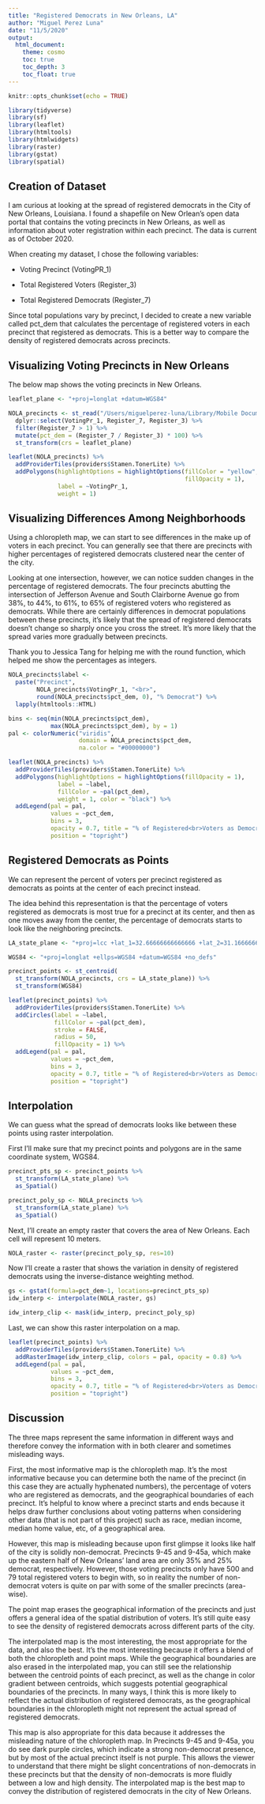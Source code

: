 ```yaml
---
title: "Registered Democrats in New Orleans, LA"
author: "Miguel Perez Luna"
date: "11/5/2020"
output: 
  html_document:
    theme: cosmo
    toc: true
    toc_depth: 3
    toc_float: true
---
```


```r
knitr::opts_chunk$set(echo = TRUE)
```


```r
library(tidyverse)
library(sf)
library(leaflet)
library(htmltools)
library(htmlwidgets)
library(raster)
library(gstat)
library(spatial)
```

## Creation of Dataset

I am curious at looking at the spread of registered democrats in the City of New Orleans, Louisiana. I found a shapefile on New Orlean's open data portal that contains the voting precincts in New Orleans, as well as information about voter registration within each precinct. The data is current as of October 2020. 

When creating my dataset, I chose the following variables:

- Voting Precinct (VotingPR_1)

- Total Registered Voters (Register_3)

- Total Registered Democrats (Register_7)

Since total populations vary by precinct, I decided to create a new variable called pct_dem that calculates the percentage of registered voters in each precinct that registered as democrats. This is a better way to compare the density of registered democrats across precincts.

## Visualizing Voting Precincts in New Orleans

The below map shows the voting precincts in New Orleans. 
```r
leaflet_plane <- "+proj=longlat +datum=WGS84"

NOLA_precincts <- st_read("/Users/miguelperez-luna/Library/Mobile Documents/com~apple~CloudDocs/1. GSD/1. Semester One/VIS 2129/GitHub/mperezluna-vis/mperezluna-vis/Voting_Precincts-shp", quiet = TRUE) %>%
  dplyr::select(VotingPr_1, Register_7, Register_3) %>%
  filter(Register_7 > 1) %>%
  mutate(pct_dem = (Register_7 / Register_3) * 100) %>%
  st_transform(crs = leaflet_plane)

leaflet(NOLA_precincts) %>%
  addProviderTiles(providers$Stamen.TonerLite) %>%
  addPolygons(highlightOptions = highlightOptions(fillColor = "yellow", 
                                                  fillOpacity = 1),
              label = ~VotingPr_1, 
              weight = 1)
```

## Visualizing Differences Among Neighborhoods

Using a chloropleth map, we can start to see differences in the make up of voters in each precinct. You can generally see that there are precincts with higher percentages of registered democrats clustered near the center of the city. 

Looking at one intersection, however, we can notice sudden changes in the percentage of registered democrats. The four precincts abutting the intersection of Jefferson Avenue and South Clairborne Avenue go from 38%, to 44%, to 61%, to 65% of registered voters who registered as democrats. While there are certainly differences in democrat populations between these precincts, it's likely that the spread of registered democrats doesn't change so sharply once you cross the street. It's more likely that the spread varies more gradually between precincts. 

Thank you to Jessica Tang for helping me with the round function, which helped me show the percentages as integers.


```r
NOLA_precincts$label <- 
  paste("Precinct",
        NOLA_precincts$VotingPr_1, "<br>", 
        round(NOLA_precincts$pct_dem, 0), "% Democrat") %>% 
  lapply(htmltools::HTML)

bins <- seq(min(NOLA_precincts$pct_dem),
            max(NOLA_precincts$pct_dem), by = 1)
pal <- colorNumeric("viridis", 
                    domain = NOLA_precincts$pct_dem,
                    na.color = "#00000000")

leaflet(NOLA_precincts) %>%
  addProviderTiles(providers$Stamen.TonerLite) %>%
  addPolygons(highlightOptions = highlightOptions(fillOpacity = 1),
              label = ~label,
              fillColor = ~pal(pct_dem),
              weight = 1, color = "black") %>% 
  addLegend(pal = pal, 
            values = ~pct_dem,
            bins = 3,
            opacity = 0.7, title = "% of Registered<br>Voters as Democrat",
            position = "topright")
```


## Registered Democrats as Points 

We can represent the percent of voters per precinct registered as democrats as points at the center of each precinct instead. 

The idea behind this representation is that the percentage of voters registered as democrats is most true for a precinct at its center, and then as one moves away from the center, the percentage of democrats starts to look like the neighboring precincts.

```r
LA_state_plane <- "+proj=lcc +lat_1=32.66666666666666 +lat_2=31.16666666666667 +lat_0=30.5 +lon_0=-92.5 +x_0=1000000 +y_0=0 +ellps=GRS80 +datum=NAD83 +units=m +no_defs "

WGS84 <- "+proj=longlat +ellps=WGS84 +datum=WGS84 +no_defs"

precinct_points <- st_centroid(
  st_transform(NOLA_precincts, crs = LA_state_plane)) %>%
  st_transform(WGS84)

leaflet(precinct_points) %>%
  addProviderTiles(providers$Stamen.TonerLite) %>%
  addCircles(label = ~label,
             fillColor = ~pal(pct_dem),
             stroke = FALSE, 
             radius = 50, 
             fillOpacity = 1) %>% 
  addLegend(pal = pal, 
            values = ~pct_dem,
            bins = 3,
            opacity = 0.7, title = "% of Registered<br>Voters as Democrat",
            position = "topright")
```


## Interpolation

We can guess what the spread of democrats looks like between these points using raster interpolation.

First I'll make sure that my precinct points and polygons are in the same coordinate system, WGS84.

```r
precinct_pts_sp <- precinct_points %>%
  st_transform(LA_state_plane) %>%
  as_Spatial()

precinct_poly_sp <- NOLA_precincts %>%
  st_transform(LA_state_plane) %>%
  as_Spatial()
```

Next, I'll create an empty raster that covers the area of New Orleans. Each cell will represent 10 meters.

```r
NOLA_raster <- raster(precinct_poly_sp, res=10)
```

Now I'll create a raster that shows the variation in density of registered democrats using the inverse-distance weighting method. 

```r
gs <- gstat(formula=pct_dem~1, locations=precinct_pts_sp)
idw_interp <- interpolate(NOLA_raster, gs)

idw_interp_clip <- mask(idw_interp, precinct_poly_sp)
```

Last, we can show this raster interpolation on a map. 

```r
leaflet(precinct_points) %>%
  addProviderTiles(providers$Stamen.TonerLite) %>%
  addRasterImage(idw_interp_clip, colors = pal, opacity = 0.8) %>% 
  addLegend(pal = pal, 
            values = ~pct_dem,
            bins = 3,
            opacity = 0.7, title = "% of Registered<br>Voters as Democrat",
            position = "topright")
```

## Discussion 

The three maps represent the same information in different ways and therefore convey the information with in both clearer and sometimes misleading ways. 

First, the most informative map is the chloropleth map. It's the most informative because you can determine both the name of the precinct (in this case they are actually hyphenated numbers), the percentage of voters who are registered as democrats, and the geographical boundaries of each precinct. It's helpful to know where a precinct starts and ends because it helps draw further conclusions about voting patterns when considering other data (that is not part of this project) such as race, median income, median home value, etc, of a geographical area. 

However, this map is misleading because upon first glimpse it looks like half of the city is solidly non-democrat. Precincts 9-45 and 9-45a, which make up the eastern half of New Orleans' land area are only 35% and 25% democrat, respectively. However, those voting precincts only have 500 and 79 total registered voters to begin with, so in reality the number of non-democrat voters is quite on par with some of the smaller precincts (area-wise).

The point map erases the geographical information of the precincts and just offers a general idea of the spatial distribution of voters. It's still quite easy to see the density of registered democrats across different parts of the city. 

The interpolated map is the most interesting, the most appropriate for the data, and also the best. It's the most interesting because it offers a blend of both the chloropleth and point maps. While the geographical boundaries are also erased in the interpolated map, you can still see the relationship between the centroid points of each precinct, as well as the change in color gradient between centroids, which suggests potential geographical boundaries of the precincts. In many ways, I think this is more likely to reflect the actual distribution of registered democrats, as the geographical boundaries in the chloropleth might not represent the actual spread of registered democrats. 

This map is also appropriate for this data because it addresses the misleading nature of the chloropleth map. In Precincts 9-45 and 9-45a, you do see dark purple circles, which indicate a strong non-democrat presence, but by most of the actual precinct itself is not purple. This allows the viewer to understand that there might be slight concentrations of non-democrats in these precincts but that the density of non-democrats is more fluidly between a low and high density. The interpolated map is the best map to convey the distribution of registered democrats in the city of New Orleans. 
